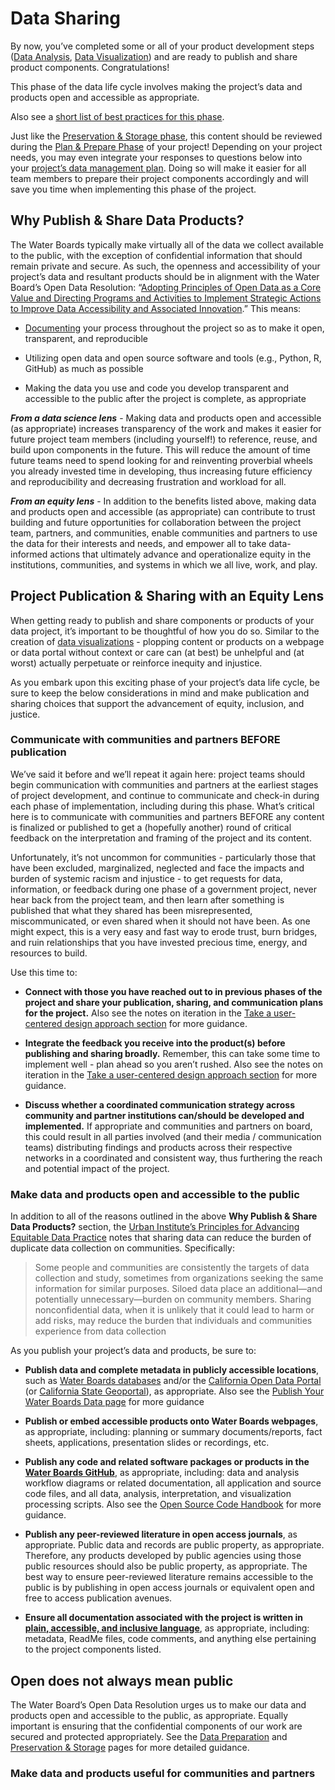 # Data Sharing

By now, you’ve completed some or all of your product development steps ([Data Analysis](https://cawaterboarddatacenter.github.io/equity-data-handbook/assure-analyze/analysis.html), [Data Visualization](https://cawaterboarddatacenter.github.io/equity-data-handbook/assure-analyze/vis.html)) and are ready to publish and share product components. Congratulations!

This phase of the data life cycle involves making the project's data and products open and accessible as appropriate.

Also see a [short list of best practices for this phase](https://cawaterboarddatacenter.github.io/equity-data-handbook/get-started/best-practice.html#publish-share).

::: callout-tip
Just like the [Preservation & Storage phase](https://cawaterboarddatacenter.github.io/equity-data-handbook/store.html), this content should be reviewed during the [Plan & Prepare Phase](https://cawaterboarddatacenter.github.io/equity-data-handbook/plan-prep/) of your project! Depending on your project needs, you may even integrate your responses to questions below into your [project’s data management plan](https://cawaterboarddatacenter.github.io/equity-data-handbook/plan-prep/prep.html). Doing so will make it easier for all team members to prepare their project components accordingly and will save you time when implementing this phase of the project.
:::

## **Why Publish & Share Data Products?**

The Water Boards typically make virtually all of the data we collect available to the public, with the exception of confidential information that should remain private and secure. As such, the openness and accessibility of your project's data and resultant products should be in alignment with the Water Board’s Open Data Resolution: “[Adopting Principles of Open Data as a Core Value and Directing Programs and Activities to Implement Strategic Actions to Improve Data Accessibility and Associated Innovation](https://www.waterboards.ca.gov/board_decisions/adopted_orders/resolutions/2018/rs2018_0032.pdf).” This means:

-   [Documenting](https://cawaterboarddatacenter.github.io/equity-data-handbook/documentation.html) your process throughout the project so as to make it open, transparent, and reproducible

-   Utilizing open data and open source software and tools (e.g., Python, R, GitHub) as much as possible

-   Making the data you use and code you develop transparent and accessible to the public after the project is complete, as appropriate

***From a data science lens*** - Making data and products open and accessible (as appropriate) increases transparency of the work and makes it easier for future project team members (including yourself!) to reference, reuse, and build upon components in the future. This will reduce the amount of time future teams need to spend looking for and reinventing proverbial wheels you already invested time in developing, thus increasing future efficiency and reproducibility and decreasing frustration and workload for all.

***From an equity lens*** - In addition to the benefits listed above, making data and products open and accessible (as appropriate) can contribute to trust building and future opportunities for collaboration between the project team, partners, and communities, enable communities and partners to use the data for their interests and needs, and empower all to take data-informed actions that ultimately advance and operationalize equity in the institutions, communities, and systems in which we all live, work, and play.

## **Project Publication & Sharing with an Equity Lens**

When getting ready to publish and share components or products of your data project, it's important to be thoughtful of how you do so. Similar to the creation of [data visualizations](https://cawaterboarddatacenter.github.io/equity-data-handbook/assure-analyze/vis.html) - plopping content or products on a webpage or data portal without context or care can (at best) be unhelpful and (at worst) actually perpetuate or reinforce inequity and injustice.

As you embark upon this exciting phase of your project's data life cycle, be sure to keep the below considerations in mind and make publication and sharing choices that support the advancement of equity, inclusion, and justice.

### Communicate with communities and partners BEFORE publication

We've said it before and we'll repeat it again here: project teams should begin communication with communities and partners at the earliest stages of project development, and continue to communicate and check-in during each phase of implementation, including during this phase. What's critical here is to communicate with communities and partners BEFORE any content is finalized or published to get a (hopefully another) round of critical feedback on the interpretation and framing of the project and its content.

Unfortunately, it's not uncommon for communities - particularly those that have been excluded, marginalized, neglected and face the impacts and burden of systemic racism and injustice - to get requests for data, information, or feedback during one phase of a government project, never hear back from the project team, and then learn after something is published that what they shared has been misrepresented, miscommunicated, or even shared when it should not have been. As one might expect, this is a very easy and fast way to erode trust, burn bridges, and ruin relationships that you have invested precious time, energy, and resources to build.

Use this time to:

-   **Connect with those you have reached out to in previous phases of the project and share your publication, sharing, and communication plans for the project.** Also see the notes on iteration in the [Take a user-centered design approach section](https://cawaterboarddatacenter.github.io/equity-data-handbook/assure-analyze/vis.html#take-a-user-centered-design-approach) for more guidance.

-   **Integrate the feedback you receive into the product(s) before publishing and sharing broadly.** Remember, this can take some time to implement well - plan ahead so you aren't rushed. Also see the notes on iteration in the [Take a user-centered design approach section](https://cawaterboarddatacenter.github.io/equity-data-handbook/assure-analyze/vis.html#take-a-user-centered-design-approach) for more guidance.

-   **Discuss whether a coordinated communication strategy across community and partner institutions can/should be developed and implemented.** If appropriate and communities and partners on board, this could result in all parties involved (and their media / communication teams) distributing findings and products across their respective networks in a coordinated and consistent way, thus furthering the reach and potential impact of the project.

### Make data and products open and accessible to the public

In addition to all of the reasons outlined in the above **Why Publish & Share Data Products?** section, the [Urban Institute's Principles for Advancing Equitable Data Practice](https://www.urban.org/sites/default/files/publication/102346/principles-for-advancing-equitable-data-practice_0.pdf) notes that sharing data can reduce the burden of duplicate data collection on communities. Specifically:

> Some people and communities are consistently the targets of data collection and study, sometimes from organizations seeking the same information for similar purposes. Siloed data place an additional—and potentially unnecessary—burden on community members. Sharing nonconfidential data, when it is unlikely that it could lead to harm or add risks, may reduce the burden that individuals and communities experience from data collection

As you publish your project's data and products, be sure to:

-   **Publish data and complete metadata in publicly accessible locations**, such as [Water Boards databases](https://www.waterboards.ca.gov/resources/data_databases/) and/or the [California Open Data Portal](https://data.ca.gov/) (or [California State Geoportal](https://gis.data.ca.gov/)), as appropriate. Also see the [Publish Your Water Boards Data page](https://cawaterboarddatacenter.github.io/equity-data-handbook/publish-data.html) for more guidance

-   **Publish or embed accessible products onto Water Boards webpages**, as appropriate, including: planning or summary documents/reports, fact sheets, applications, presentation slides or recordings, etc.

-   **Publish any code and related software packages or products in the [Water Boards GitHub](https://github.com/CAWaterBoardDataCenter)**, as appropriate, including: data and analysis workflow diagrams or related documentation, all application and source code files, and all data, analysis, interpretation, and visualization processing scripts. Also see the [Open Source Code Handbook](https://www.waterboards.ca.gov/resources/oima/cowi/open_source_code_handbook.html) for more guidance.

-   **Publish any peer-reviewed literature in open access journals**, as appropriate. Public data and records are public property, as appropriate. Therefore, any products developed by public agencies using those public resources should also be public property, as appropriate. The best way to ensure peer-reviewed literature remains accessible to the public is by publishing in open access journals or equivalent open and free to access publication avenues.

-   **Ensure all documentation associated with the project is written in [plain, accessible, and inclusive language](https://cawaterboarddatacenter.github.io/equity-data-handbook/assure-analyze/vis.html#use-plain-accessible-and-inclusive-language)**, as appropriate, including: metadata, ReadMe files, code comments, and anything else pertaining to the project components listed.

::: callout-important
# Open does not always mean public

The Water Board’s Open Data Resolution urges us to make our data and products open and accessible to the public, as appropriate. Equally important is ensuring that the confidential components of our work are secured and protected appropriately. See the [Data Preparation](https://cawaterboarddatacenter.github.io/equity-data-handbook/plan-prep/prep.html) and [Preservation & Storage](https://cawaterboarddatacenter.github.io/equity-data-handbook/store.html) pages for more detailed guidance.
:::

### Make data and products useful for communities and partners
